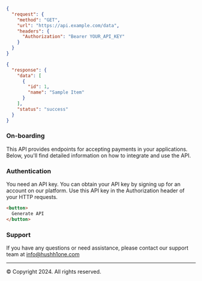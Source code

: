 
<Onboarding/>

```json
{
  "request": {
    "method": "GET",
    "url": "https://api.example.com/data",
    "headers": {
      "Authorization": "Bearer YOUR_API_KEY"
    }
  }
}
```
```json
{
  "response": {
    "data": [
      {
        "id": 1,
        "name": "Sample Item"
      }
    ],
    "status": "success"
  }
}
```

### On-boarding

This API provides endpoints for accepting payments in your applications. Below, you'll find detailed information on how to integrate and use the API.

### Authentication

You need an API key. You can obtain your API key by signing up for an account on our platform. Use this API key in the Authorization header of your HTTP requests.



```html
<button>
  Generate API
</button>
```

### Support
If you have any questions or need assistance, please contact our support team 
at info@hushh1one.com

----

© Copyright 2024. All rights reserved.
